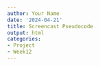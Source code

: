 ```yaml
---
author: Your Name
date: '2024-04-21'
title: Screencast Pseudocode
output: html
categories:
- Project
- Week12
---
```


